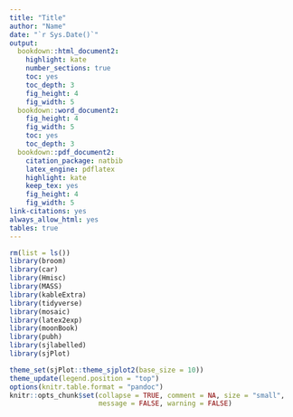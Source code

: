 ```yaml
---
title: "Title"
author: "Name"
date: "`r Sys.Date()`"
output:
  bookdown::html_document2:
    highlight: kate
    number_sections: true
    toc: yes
    toc_depth: 3
    fig_height: 4
    fig_width: 5
  bookdown::word_document2:
    fig_height: 4
    fig_width: 5
    toc: yes
    toc_depth: 3
  bookdown::pdf_document2:
    citation_package: natbib
    latex_engine: pdflatex
    highlight: kate
    keep_tex: yes
    fig_height: 4
    fig_width: 5
link-citations: yes
always_allow_html: yes
tables: true
---
```


```r
rm(list = ls())
library(broom)
library(car)
library(Hmisc)
library(MASS)
library(kableExtra)
library(tidyverse)
library(mosaic)
library(latex2exp)
library(moonBook)
library(pubh)
library(sjlabelled)
library(sjPlot)

theme_set(sjPlot::theme_sjplot2(base_size = 10))
theme_update(legend.position = "top")
options(knitr.table.format = "pandoc")
knitr::opts_chunk$set(collapse = TRUE, comment = NA, size = "small", 
                      message = FALSE, warning = FALSE)
```

